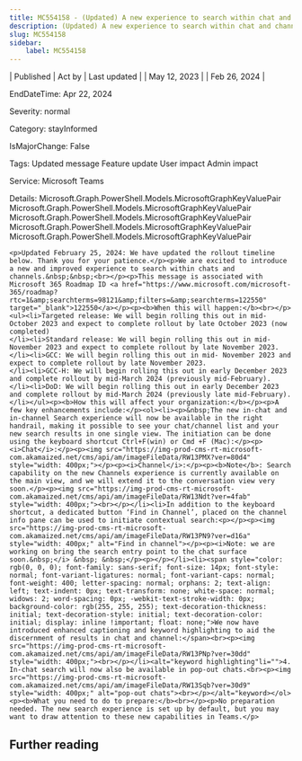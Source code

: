 ```yaml
---
title: MC554158 - (Updated) A new experience to search within chat and channels.
description: (Updated) A new experience to search within chat and channels.
slug: MC554158
sidebar:
    label: MC554158
---
```



| Published | Act by | Last updated |
| May 12, 2023 |  | Feb 26, 2024 |

EndDateTime: Apr 22, 2024

Severity: normal

Category: stayInformed

IsMajorChange: False

Tags: Updated message Feature update User impact Admin impact

Service: Microsoft Teams

Details: Microsoft.Graph.PowerShell.Models.MicrosoftGraphKeyValuePair Microsoft.Graph.PowerShell.Models.MicrosoftGraphKeyValuePair Microsoft.Graph.PowerShell.Models.MicrosoftGraphKeyValuePair Microsoft.Graph.PowerShell.Models.MicrosoftGraphKeyValuePair Microsoft.Graph.PowerShell.Models.MicrosoftGraphKeyValuePair

```
<p>Updated February 25, 2024: We have updated the rollout timeline below. Thank you for your patience.</p><p>We are excited to introduce a new and improved experience to search within chats and channels.&nbsp;&nbsp;<br></p><p>This message is associated with Microsoft 365 Roadmap ID <a href="https://www.microsoft.com/microsoft-365/roadmap?rtc=1&amp;searchterms=98121&amp;filters=&amp;searchterms=122550" target="_blank">122550</a></p><p><b>When this will happen:</b><br></p><ul><li>Targeted release: We will begin rolling this out in mid-October 2023 and expect to complete rollout by late October 2023 (now completed)
</li><li>Standard release: We will begin rolling this out in mid-November 2023 and expect to complete rollout by late November 2023.
</li><li>GCC: We will begin rolling this out in mid- November 2023 and expect to complete rollout by late November 2023.
</li><li>GCC-H: We will begin rolling this out in early December 2023 and complete rollout by mid-March 2024 (previously mid-February). 
</li><li>DoD: We will begin rolling this out in early December 2023 and complete rollout by mid-March 2024 (previously late mid-February).</li></ul><p><b>How this will affect your organization:</b></p><p>A few key enhancements include:</p><ol><li><p>&nbsp;The new in-chat and in-channel Search experience will now be available in the right handrail, making it possible to see your chat/channel list and your new search results in one single view. The initiation can be done using the keyboard shortcut Ctrl+F(win) or Cmd +F (Mac):</p><p><i>Chat</i>:</p><p><img src="https://img-prod-cms-rt-microsoft-com.akamaized.net/cms/api/am/imageFileData/RW13PMX?ver=80d4" style="width: 400px;"></p><p><i>Channel</i>:</p><p><b>Note</b>: Search capability on the new Channels experience is currently available on the main view, and we will extend it to the conversation view very soon.</p><p><img src="https://img-prod-cms-rt-microsoft-com.akamaized.net/cms/api/am/imageFileData/RW13Ndt?ver=4fab" style="width: 400px;"><br></p></li><li>In addition to the keyboard shortcut, a dedicated button ‘Find in Channel’, placed on the channel info pane can be used to initiate contextual search:<p></p><p><img src="https://img-prod-cms-rt-microsoft-com.akamaized.net/cms/api/am/imageFileData/RW13PN9?ver=d16a" style="width: 400px;" alt="Find in channel"></p><p><i>Note: we are working on bring the search entry point to the chat surface soon.&nbsp;</i> &nbsp; &nbsp;</p><p></p></li><li><span style="color: rgb(0, 0, 0); font-family: sans-serif; font-size: 14px; font-style: normal; font-variant-ligatures: normal; font-variant-caps: normal; font-weight: 400; letter-spacing: normal; orphans: 2; text-align: left; text-indent: 0px; text-transform: none; white-space: normal; widows: 2; word-spacing: 0px; -webkit-text-stroke-width: 0px; background-color: rgb(255, 255, 255); text-decoration-thickness: initial; text-decoration-style: initial; text-decoration-color: initial; display: inline !important; float: none;">We now have introduced enhanced captioning and keyword highlighting to aid the discernment of results in chat and channel:</span><br><p><img src="https://img-prod-cms-rt-microsoft-com.akamaized.net/cms/api/am/imageFileData/RW13PNp?ver=30dd" style="width: 400px;"><br></p></li><alt="keyword highlighting"li="">4.	In-chat search will now also be available in pop-out chats.<br><p><img src="https://img-prod-cms-rt-microsoft-com.akamaized.net/cms/api/am/imageFileData/RW13Sqb?ver=30d9" style="width: 400px;" alt="pop-out chats"><br></p></alt="keyword></ol><p><b>What you need to do to prepare:</b><br></p><p>No preparation needed. The new search experience is set up by default, but you may want to draw attention to these new capabilities in Teams.</p>
```

## Further reading
